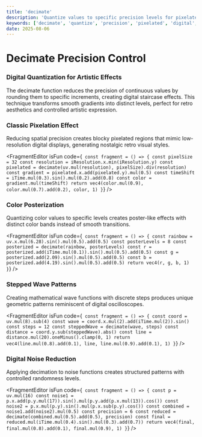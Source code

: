 ```yaml
---
title: 'decimate'
description: 'Quantize values to specific precision levels for pixelated and digital effects'
keywords: ['decimate', 'quantize', 'precision', 'pixelated', 'digital', 'reduce', 'posterize']
date: 2025-08-06
---
```



# Decimate Precision Control

### Digital Quantization for Artistic Effects

The decimate function reduces the precision of continuous values by rounding them to specific increments, creating digital staircase effects. This technique transforms smooth gradients into distinct levels, perfect for retro aesthetics and controlled artistic expression.

### Classic Pixelation Effect

Reducing spatial precision creates blocky pixelated regions that mimic low-resolution digital displays, generating nostalgic retro visual styles.

<FragmentEditor
        isFun
        code={`
const fragment = () => {
        const pixelSize = 32
        const resolution = iResolution.x.min(iResolution.y)
        const pixelated = decimate(uv.mul(resolution), pixelSize).div(resolution)
        const gradient = pixelated.x.add(pixelated.y).mul(0.5)
        const timeShift = iTime.mul(0.3).sin().mul(0.2).add(0.8)
        const color = gradient.mul(timeShift)
        return vec4(color.mul(0.9), color.mul(0.7).add(0.2), color, 1)
}`}
/>

### Color Posterization

Quantizing color values to specific levels creates poster-like effects with distinct color bands instead of smooth transitions.

<FragmentEditor
        isFun
        code={`
const fragment = () => {
        const rainbow = uv.x.mul(6.28).sin().mul(0.5).add(0.5)
        const posterLevels = 8
        const posterized = decimate(rainbow, posterLevels)
        const r = posterized.add(iTime.mul(0.1)).sin().mul(0.5).add(0.5)
        const g = posterized.add(2.09).sin().mul(0.5).add(0.5)
        const b = posterized.add(4.19).sin().mul(0.5).add(0.5)
        return vec4(r, g, b, 1)
}`}
/>

### Stepped Wave Patterns

Creating mathematical wave functions with discrete steps produces unique geometric patterns reminiscent of digital oscilloscopes.

<FragmentEditor
        isFun
        code={`
const fragment = () => {
        const coord = uv.mul(8).sub(4)
        const wave = coord.x.mul(2).add(iTime.mul(2)).sin()
        const steps = 12
        const steppedWave = decimate(wave, steps)
        const distance = coord.y.sub(steppedWave).abs()
        const line = distance.mul(20).oneMinus().clamp(0, 1)
        return vec4(line.mul(0.8).add(0.1), line, line.mul(0.9).add(0.1), 1)
}`}
/>

### Digital Noise Reduction

Applying decimation to noise functions creates structured patterns with controlled randomness levels.

<FragmentEditor
        isFun
        code={`
const fragment = () => {
        const p = uv.mul(16)
        const noise1 = p.x.add(p.y.mul(17)).sin().mul(p.y.add(p.x.mul(13)).cos())
        const noise2 = p.x.mul(p.y).sin().mul(p.x.sub(p.y).cos())
        const combined = noise1.add(noise2).mul(0.5)
        const precision = 6
        const reduced = decimate(combined.mul(0.5).add(0.5), precision)
        const final = reduced.mul(iTime.mul(0.4).sin().mul(0.3).add(0.7))
        return vec4(final, final.mul(0.8).add(0.1), final.mul(0.9), 1)
}`}
/>
